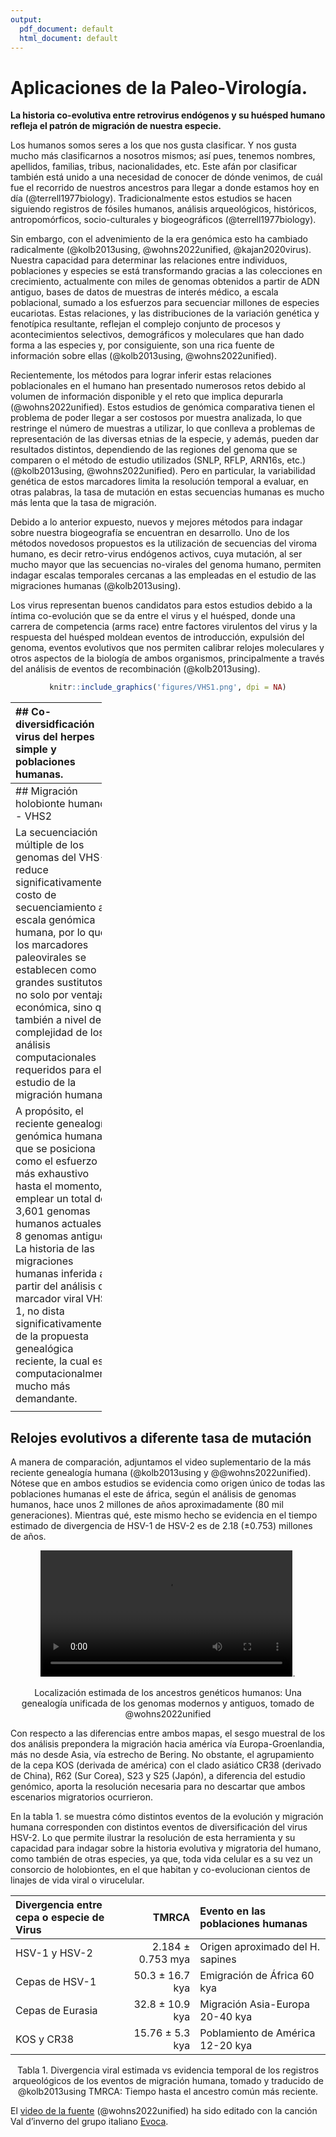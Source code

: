 ```yaml
---
output:
  pdf_document: default
  html_document: default
---
```

# Aplicaciones de la Paleo-Virología. {#paleovir}

**La historia co-evolutiva entre retrovirus endógenos y su huésped humano refleja el patrón de migración de nuestra especie.**

Los humanos somos seres a los que nos gusta clasificar. Y nos gusta mucho más clasificarnos a nosotros mismos; así pues, tenemos nombres, apellidos, familias, tribus, nacionalidades, etc. Este afán por clasificar también está unido a una necesidad de conocer de dónde venimos, de cuál fue el recorrido de nuestros ancestros para llegar a donde estamos hoy en día (@terrell1977biology). Tradicionalmente estos estudios se hacen siguiendo registros de fósiles humanos, análisis arqueológicos, históricos, antropomórficos, socio-culturales y biogeográficos (@terrell1977biology). 

Sin embargo, con el advenimiento de la era genómica esto ha cambiado radicalmente (@kolb2013using, @wohns2022unified, @kajan2020virus). Nuestra capacidad para determinar las relaciones entre individuos, poblaciones y especies se está transformando gracias a las colecciones en crecimiento, actualmente con miles de genomas obtenidos a partir de ADN antiguo, bases de datos de muestras de interés médico, a escala poblacional, sumado a los esfuerzos para secuenciar millones de especies eucariotas. Estas relaciones, y las distribuciones de la variación genética y fenotípica resultante, reflejan el complejo conjunto de procesos y acontecimientos selectivos, demográficos y moleculares que han dado forma a las especies y, por consiguiente, son una rica fuente de información sobre ellas (@kolb2013using, @wohns2022unified).

Recientemente, los métodos para lograr inferir estas relaciones poblacionales en el humano han presentado numerosos retos debido al volumen de información disponible y el reto que implica depurarla (@wohns2022unified).  Estos estudios de genómica comparativa tienen el problema de poder llegar a ser costosos por muestra analizada, lo que restringe el número de muestras a utilizar, lo que conlleva a problemas de representación de las diversas etnias de la especie, y además, pueden dar resultados distintos, dependiendo de las regiones del genoma que se comparen o el método de estudio utilizados (SNLP, RFLP, ARN16s, etc.) (@kolb2013using, @wohns2022unified). Pero en particular, la variabilidad genética de estos marcadores limita la resolución temporal a evaluar, en otras palabras, la tasa de mutación en estas secuencias humanas es mucho más lenta que la tasa de migración.

Debido a lo anterior expuesto, nuevos y mejores métodos para indagar sobre nuestra biogeografía se encuentran en desarrollo. Uno de los métodos novedosos propuestos es la utilización de secuencias del viroma humano, es decir retro-virus endógenos activos, cuya mutación, al ser mucho mayor que las secuencias no-virales del genoma humano, permiten indagar escalas temporales cercanas a las empleadas en el estudio de las migraciones humanas (@kolb2013using). 

Los virus representan buenos candidatos para estos estudios debido a la íntima co-evolución que se da entre el virus y el huésped, donde una carrera de competencia (arms race) entre factores virulentos del virus y la respuesta del huésped moldean eventos de introducción, expulsión del genoma, eventos evolutivos que nos permiten calibrar relojes moleculares y otros aspectos de la biología de ambos organismos, principalmente a través del análisis de eventos de recombinación (@kolb2013using).

<center>
```r
knitr::include_graphics('figures/VHS1.png', dpi = NA)
```
</center>
--------------------
## Co-diversidficación virus del herpes simple y poblaciones humanas.

Los virus humanos siendo organismos de fácil secuenciamiento, en términos de la diminuta escala del genoma, y por lo general altamente conservados, este hecho ha permitido el desarrollo de una nueva especialidad en la virología evolutiva denominada paleo-virología, la cual, a partir del estudio de la coevolución huésped-parásito, se aproxima al entendimiento de eventos históricos de las especies, como la migración de las poblaciones humanas desde el lugar de origen, hasta  el alcance de la distribución mundial. 

El virus del herpes simple (VHS-1) es un candidato que ha mostrado ser ideal para este tipo de análisis. Los herpesvirus son grandes virus de ADN de doble cadena con genomas que varían en tamaño de 124 a 295 kilobases. La subfamilia de los alfaherpesvirus se caracteriza por la capacidad de establecer infecciones latentes en los ganglios nerviosos sensoriales. Estudios filogenéticos anteriores han demostrado que los herpesvirus han coevolucionado con sus huéspedes.  El virus del herpes simple tipo 1 (HSV-1) es un  alfaherpesvirus con un genoma de aproximadamente 152 Kb. El VHS-1 causa lesiones mucocutáneas orales, así como queratitis y encefalitis, y es un importante patógeno humano (@kolb2013using)

Mediante análisis filogenéticos y frecuencias de recombinación se ha determinado que el VHS-1 presenta una estructura mínima de seis clados, cada uno correlacionado con regiones geográficas distintas.  Los datos filogenéticos de las tasas de sustitución del VHS-1 sugiere una tasa de aproximadamente 1,38*10^7 subs/sitio/año. El análisis de recombinación del VHS-1 muestra evidencias de recombinación inter e intracladística (es decir recombinación dentro del mismo linaje) (@kolb2013using).

Estas características del virus se han utilizado en un muestreo global de cepas de VHS-1 para el análisis filogenético y apoya la conclusión de que las cepas de VHS-1 han co-migrado con sus huéspedes humanos, dando lugar a clados virales geográficamente separados (@kolb2013using). En la figura 2 se puede observar como la historia evolutiva de cada clado de VHS-1 correlaciona geográfica y temporalmente, con los eventos migratorios y de separación geográfica de los grandes grupos de poblaciones humanas existentes a lo largo del tiempo (@kolb2013using).  

<center>
```r
knitr::include_graphics('figures/VHS2.png', dpi = NA)
```
</center>
--------------------
## Migración holobionte humano - VHS2

La secuenciación múltiple de los genomas del VHS-1 reduce significativamente el costo de secuenciamiento a escala genómica humana,  por lo que los marcadores paleovirales se establecen como grandes sustitutos, no solo por ventaja económica, sino que también a nivel de la complejidad de los análisis computacionales requeridos para el estudio de la migración humana.

A propósito, el reciente genealogía genómica humana, que se posiciona como el esfuerzo más exhaustivo hasta el momento, al emplear un total de 3,601 genomas humanos actuales y 8 genomas antiguos. La historia de las migraciones humanas inferida a partir del análisis del marcador viral VHS-1, no dista significativamente de la propuesta genealógica reciente, la cual es computacionalmente mucho más demandante. 

<center>
```r
knitr::include_graphics('figures/VHS3.png', dpi = NA)
```
</center>
--------------------
## Relojes evolutivos a diferente tasa de mutación

A manera de comparación, adjuntamos el video suplementario de la más reciente genealogía humana (@kolb2013using y @@wohns2022unified).  Nótese que en ambos estudios se evidencia como origen único de todas las poblaciones humanas el este de áfrica, según el análisis de genomas humanos, hace unos 2 millones de años aproximadamente (80 mil generaciones). Mientras qué, este mismo hecho se evidencia en el tiempo estimado de divergencia de HSV-1 de HSV-2 es de 2.18 (±0.753) millones de años. 

<center>
![humances](./figures/HumanMig.mp4){width="80%"}.

Localización estimada de los ancestros genéticos humanos: Una genealogía unificada de los genomas modernos y antiguos, tomado de @wohns2022unified
</center>

Con respecto a las diferencias entre ambos mapas, el sesgo muestral de los dos análisis prepondera la migración hacia américa vía Europa-Groenlandia, más no desde Asia, vía estrecho de Bering. No obstante, el agrupamiento de la cepa KOS (derivada de américa) con el clado asiático CR38 (derivado de China), R62 (Sur Corea), S23 y S25 (Japón), a diferencia del estudio genómico, aporta la resolución necesaria para no descartar que ambos escenarios migratorios ocurrieron. 

En la tabla 1.  se muestra cómo distintos eventos de la evolución y migración humana corresponden con distintos eventos de diversificación del virus HSV-2. Lo que permite ilustrar la resolución de esta herramienta y su capacidad para indagar sobre la historia evolutiva y migratoria del humano, como también de otras especies, ya que, toda vida celular es a su vez un consorcio de holobiontes, en el que habitan y co-evolucionan cientos de linajes de vida viral o virucelular.

<center>
| Divergencia entre cepa o especie de Virus | TMRCA | Evento en las poblaciones humanas |
|:--------------------|------------:|:-----------------------| 
| HSV-1 y HSV-2 | 2.184 ± 0.753 mya | Origen aproximado del H. sapines |
| Cepas de HSV-1 | 50.3 ± 16.7 kya | Emigración de África 60 kya |
| Cepas de Eurasia | 32.8 ± 10.9 kya | Migración Asia-Europa 20-40 kya |
| KOS y CR38 | 15.76 ± 5.3 kya | Poblamiento de América 12-20 kya |
Tabla 1. Divergencia viral estimada vs evidencia temporal de los registros arqueológicos de los eventos de migración humana, tomado y traducido de @kolb2013using TMRCA: Tiempo hasta el ancestro común más reciente. 
</center>

El [video de la fuente](https://www.youtube.com/watch?v=xqy2-m080jY) (@wohns2022unified) ha sido editado con la canción Val d'inverno del grupo italiano [Evoca](https://www.youtube.com/watch?v=Nc9P5p96Jt0).
